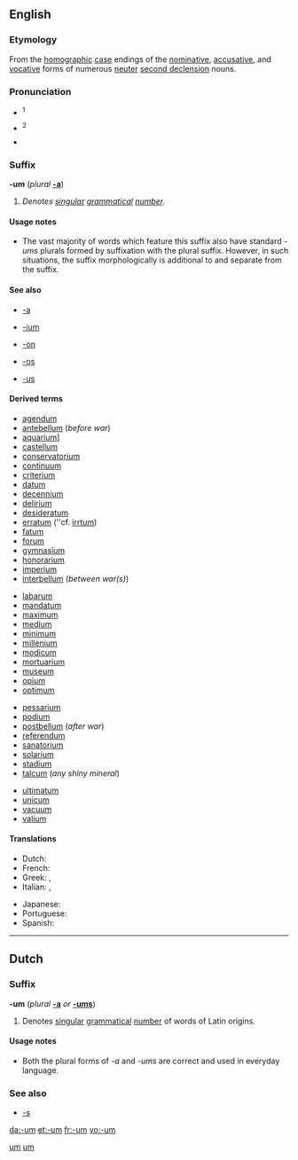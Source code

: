 ==English==

===Etymology===
From the [[homographic]] [[w:Grammatical case|case]] endings of the [[nominative]], [[accusative]], and [[vocative]] forms of numerous [[Appendix:Latin second declension#Neuter|neuter]] {{L.}} [[Appendix:Latin second declension#Neuter|second declension]] nouns.

===Pronunciation===
* {{a|[[w:Latin spelling and pronunciation|Latin]]}}<sup>1</sup> {{IPA|/—um/}}
* {{a|Latin}}<sup>2</sup> {{IPA|/—ũ/}}
* {{a|UK}} {{IPA|/—əm/}}

===Suffix===
'''-um''' (''plural'' '''[[-a#English|-a]]''')

# ''Denotes [[singular]] [[grammatical]] [[number]].''

====Usage notes====
* The vast majority of words which feature this suffix also have standard ''-ums'' plurals formed by suffixation with the {{term|-s|lang=en}} plural suffix. However, in such situations, the {{term||-s}} suffix morphologically is additional to and separate from the {{term||-um}} suffix.

====See also====
{{rel-top5|See also}}
* [[-a]]
{{rel-mid5}}
* [[-ium]]
{{rel-mid5}}
* [[-on]]
{{rel-mid5}}
* [[-os]]
{{rel-mid5}}
* [[-us]]
{{rel-bottom}}

====Derived terms====
{{rel-top4|Terms which feature the ''-um'' suffix}}
* [[agendum]]
* [[antebellum]] (''before war'')
* [[aquarium]]]
* [[castellum]]
* [[conservatorium]]
* [[continuum]]
* [[criterium]]
* [[datum]]
* [[decennium]]
* [[delirium]]
* [[desideratum]]
* [[erratum]] (''cf. {{G.}} [[irrtum]])
* [[fatum]]
* [[forum]]
* [[gymnasium]]
* [[honorarium]]
* [[imperium]]
* [[interbellum]] (''between war(s)'')
{{rel-mid4}}
* [[labarum]]
* [[mandatum]]
* [[maximum]]
* [[medium]]
* [[minimum]]
* [[millenium]]
* [[modicum]]
* [[mortuarium]]
* [[museum]]
* [[opium]]
* [[optimum]]
{{rel-mid4}}
* [[pessarium]]
* [[podium]]
* [[postbellum]] (''after war'')
* [[referendum]]
* [[sanatorium]]
* [[solarium]]
* [[stadium]]
* [[talcum]] (''any shiny mineral'')
{{rel-mid4}}
* [[ultimatum]]
* [[unicum]]
* [[vacuum]]
* [[valium]]
{{rel-bottom|note=: This list is very much incomplete; please help its completion by adding terms.}}

====Translations====
{{trans-top|Latinate singular grammatical number suffix}}
*Dutch: {{t|nl|-um}}
*French: {{t|fr|-um}}
*Greek: {{t|el||tr=-o}}, {{t|el||tr=-on}}
*Italian: {{t|it|-o}}, {{t|it|-a}}
{{trans-mid}}
*Japanese: {{t|ja|ウム|tr=[[-umu]]}}
*Portuguese: {{t|pt|-o}}
*Spanish: {{t|es|-o}}
{{trans-bottom}}

[[Category:English suffixes|um]]

----

==Dutch==

===Suffix===
'''-um''' (''plural'' '''[[-a#Dutch|-a]]''' ''or'' '''[[-ums#Dutch|-ums]]''')

# Denotes [[singular]] [[grammatical]] [[number]] of words of Latin origins.

====Usage notes====
* Both the plural forms of ''-a'' and ''-ums'' are correct and used in everyday language.

===See also===
* [[-s#Dutch|-s]]

[[Category:Dutch suffixes|um]]

[[da:-um]]
[[et:-um]]
[[fr:-um]]
[[vo:-um]]